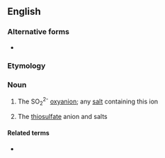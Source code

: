 ==English==

===Alternative forms===
* {{l|en|hyposulphite}}

===Etymology===
{{prefix|en|hypo|sulfite}}

===Noun===
{{wikipedia}}
{{en-noun}}

# {{lb|en|inorganic chemistry}} The SO<sub>2</sub><sup>2-</sup> [[oxyanion]]; any [[salt]] containing this ion
# {{lb|en|inorganic compound}} The [[thiosulfate]] anion and salts

====Related terms====
* {{l|en|hyposulfurous}}